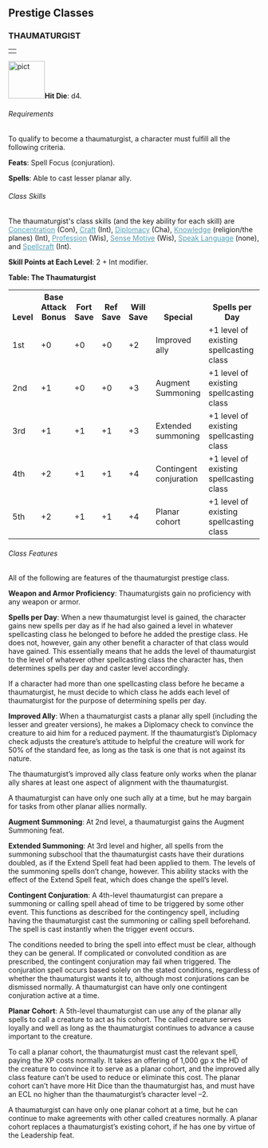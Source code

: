 
<a id="prestige-classes"></a><h2>Prestige Classes</h2>
<a id="thaumaturgist"></a><h3>THAUMATURGIST</h3>
<table border="0" cellpadding="0" cellspacing="0" style="width: 100%">
<tbody>
<tr>
<td class="line"> </td>
</tr>
</tbody>
</table>
<p class="initial"><a
href="http://www.wizards.com/dnd/images/dmg35_gallery/DMG35_PG196_WEB.jpg"><img
class="art-wide" src="pict.jpg" title="" alt="pict"
style="border: 0px solid ; width: 73px; height: 75px;" /></a><b>Hit Die</b>:
d4.</p>
<a id="thaumaturgist-requirements"></a><h6>Requirements</h6>
<p class="initial">To qualify to become a thaumaturgist, a
character must fulfill all the following criteria.</p>
<p><b>Feats</b>: Spell Focus (conjuration).</p>
<p><b>Spells</b>: Able to cast lesser planar ally.</p>
<h6>Class Skills</h6>
<p class="initial">The thaumaturgist's class skills (and the key
ability for each skill) are <a style="color: rgb(87, 158, 182);"
href="skillsAll.html#concentration">Concentration</a>
(Con), <a style="color: rgb(87, 158, 182);" href="skillsAll.html#craft">Craft</a>
(Int), <a style="color: rgb(87, 158, 182);"
href="skillsAll.html#diplomacy">Diplomacy</a> (Cha), <a
style="color: rgb(87, 158, 182);" href="skillsAll.html#knowledge">Knowledge</a>
(religion/the planes)
(Int), <a style="color: rgb(87, 158, 182);"
href="skillsAll.html#profession">Profession</a> (Wis), <a
style="color: rgb(87, 158, 182);" href="skillsAll.html#sense-motive">Sense
Motive</a> (Wis), <a style="color: rgb(87, 158, 182);"
href="skillsAll.html#speak-language">Speak Language</a> (none), and <a
style="color: rgb(87, 158, 182);" href="skillsAll.html#spellcraft">Spellcraft</a>
(Int).</p>
<p><b>Skill Points at Each Level</b>: 2 + Int modifier.</p>
<a id="table-the-thaumaturgist"></a><p><b>Table: The Thaumaturgist</b></p>
<table border="0" cellpadding="1" cellspacing="0" style="width: 100%">
<tbody>
<tr valign="bottom">
<th style="width: 7%">Level</th>
<th style="width: 12%">Base
Attack Bonus</th>
<th style="width: 7%">Fort
Save</th>
<th style="width: 7%">Ref
Save</th>
<th style="width: 7%">Will
Save</th>
<th style="width: 16%">Special</th>
<th style="width: 44%">Spells per Day</th>
</tr>
<tr class="odd-row">
<td>1st</td>
<td>+0</td>
<td>+0</td>
<td>+0</td>
<td>+2</td>
<td>Improved ally</td>
<td>+1 level of existing spellcasting class</td>
</tr>
<tr>
<td>2nd</td>
<td>+1</td>
<td>+0</td>
<td>+0</td>
<td>+3</td>
<td>Augment Summoning</td>
<td>+1 level of existing spellcasting class</td>
</tr>
<tr class="odd-row">
<td>3rd</td>
<td>+1</td>
<td>+1</td>
<td>+1</td>
<td>+3</td>
<td>Extended summoning</td>
<td>+1 level of existing spellcasting class</td>
</tr>
<tr>
<td>4th</td>
<td>+2</td>
<td>+1</td>
<td>+1</td>
<td>+4</td>
<td>Contingent conjuration</td>
<td>+1 level of existing spellcasting class</td>
</tr>
<tr class="odd-row">
<td>5th</td>
<td>+2</td>
<td>+1</td>
<td>+1</td>
<td>+4</td>
<td>Planar cohort</td>
<td>+1 level of existing spellcasting class</td>
</tr>
</tbody>
</table>
<a id="thaumaturgist-class-features"></a><h6>Class Features</h6>
<p class="initial">All of the following are features of the
thaumaturgist prestige class.</p>
<p><b>Weapon and Armor Proficiency</b>: Thaumaturgists gain no
proficiency with any weapon or armor.</p>
<p><b>Spells per Day</b>: When a new thaumaturgist level is
gained, the character gains new spells per day as if he had also gained
a level in whatever spellcasting class he belonged to before he added
the prestige class. He does not, however, gain any other benefit a
character of that class would have gained. This essentially means that
he adds the level of thaumaturgist to the level of whatever other
spellcasting class the character has, then determines spells per day
and caster level accordingly.</p>
<p>If a character had more than one spellcasting class before he
became a thaumaturgist, he must decide to which class he adds each
level of thaumaturgist for the purpose of determining spells per day.</p>
<a id="thaumaturgist-improved-ally"></a><p><b>Improved Ally</b>: When a thaumaturgist casts a planar ally
spell (including the lesser and greater versions), he makes a Diplomacy
check to convince the creature to aid him for a reduced payment. If the
thaumaturgist&#8217;s Diplomacy check adjusts the creature&#8217;s attitude to
helpful the creature will work for 50% of the standard fee, as long as
the task is one that is not against its nature. </p>
<p>The thaumaturgist&#8217;s improved ally class feature only works
when the planar ally shares at least one aspect of alignment with the
thaumaturgist.</p>
<p>A thaumaturgist can have only one such ally at a time, but he
may bargain for tasks from other planar allies normally.</p>
<a id="thaumaturgist-augment-summoning"></a><p><b>Augment Summoning</b>: At 2nd level, a thaumaturgist gains
the Augment Summoning feat.</p>
<a id="thaumaturgist-extended-summoning"></a><p><b>Extended Summoning</b>: At 3rd level and higher, all spells
from the summoning subschool that the thaumaturgist casts have their
durations doubled, as if the Extend Spell feat had been applied to
them. The levels of the summoning spells don&#8217;t change, however. This
ability stacks with the effect of the Extend Spell feat, which does
change the spell&#8217;s level.</p>
<a id="thaumaturgist-contingent-conjuration"></a><p><b>Contingent Conjuration</b>: A 4th-level thaumaturgist can
prepare a summoning or calling spell ahead of time to be triggered by
some other event. This functions as described for the contingency
spell, including having the thaumaturgist cast the summoning or calling
spell beforehand. The spell is cast instantly when the trigger event
occurs. </p>
<p>The conditions needed to bring the spell into effect must be
clear, although they can be general. If complicated or convoluted
condition as are prescribed, the contingent conjuration may fail when
triggered. The conjuration spell occurs based solely on the stated
conditions, regardless of whether the thaumaturgist wants it to,
although most conjurations can be dismissed normally. A thaumaturgist
can have only one contingent conjuration active at a time.</p>
<a id="thaumaturgist-planar-cohort"></a><p><b>Planar Cohort</b>: A 5th-level thaumaturgist can use any of
the planar ally spells to call a creature to act as his cohort. The
called creature serves loyally and well as long as the thaumaturgist
continues to advance a cause important to the creature. </p>
<p>To call a planar cohort, the thaumaturgist must cast the
relevant spell, paying the XP costs normally. It takes an offering of
1,000 gp x the HD of the creature to convince it to serve as a planar
cohort, and the improved ally class feature can&#8217;t be used to reduce or
eliminate this cost. The planar cohort can&#8217;t have more Hit Dice than
the thaumaturgist has, and must have an ECL no higher than the
thaumaturgist&#8217;s character level &#8211;2.</p>
<p>A thaumaturgist can have only one planar cohort at a time, but
he can continue to make agreements with other called creatures
normally. A planar cohort replaces a thaumaturgist&#8217;s existing cohort,
if he has one by virtue of the Leadership feat.</p>

